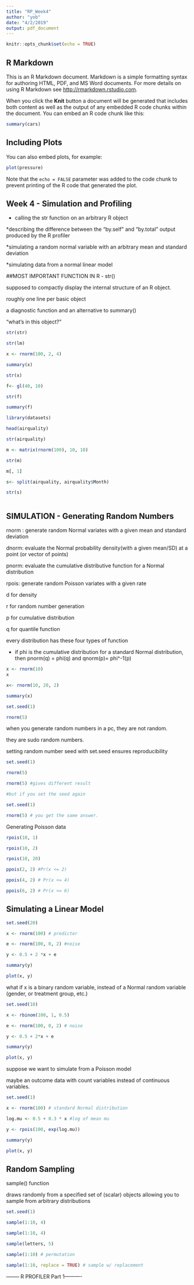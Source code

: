 ```yaml
---
title: "RP_Week4"
author: "yob"
date: "4/2/2019"
output: pdf_document
---
```


```r
knitr::opts_chunk$set(echo = TRUE)
```

## R Markdown

This is an R Markdown document. Markdown is a simple formatting syntax for authoring HTML, PDF, and MS Word documents. For more details on using R Markdown see <http://rmarkdown.rstudio.com>.

When you click the **Knit** button a document will be generated that includes both content as well as the output of any embedded R code chunks within the document. You can embed an R code chunk like this:

```r
summary(cars)
```

## Including Plots

You can also embed plots, for example:

```r
plot(pressure)
```

Note that the `echo = FALSE` parameter was added to the code chunk to prevent printing of the R code that generated the plot.





## Week 4 - Simulation and Profiling

* calling the str function on an arbitrary R object

*describing the difference between the "by.self" and "by.total" output produced by the R profiler

*simulating a random normal variable with an arbitrary mean and standard deviation

*simulating data from a normal linear model

##MOST IMPORTANT FUNCTION IN R - str()

supposed to compactly display the internal structure of an R object.

roughly one line per basic object

a diagnostic function and an alternative to summary()

"what's in this object?"

```r
str(str)

str(lm)
```

```r
x <- rnorm(100, 2, 4)

summary(x)

str(x)

f<- gl(40, 10)

str(f)

summary(f)

library(datasets)

head(airquality)

str(airquality)

m <- matrix(rnorm(100), 10, 10)

str(m)

m[, 1]

s<- split(airquality, airquality$Month)

str(s)



```

## SIMULATION - Generating Random Numbers

rnorm : generate random Normal variates with a given mean and standard deviation

dnorm: evaluate the Normal probability density(with a given mean/SD) at a point (or vector of points)

pnorm: evaluate the cumulative distributive function for a Normal distribution

rpois: generate random Poisson variates with a given rate


d for density

r for random number generation

p for cumulative distribution

q for quantile function


every distribution has these four types of function


* if phi is the cumulative distribution for a standard Normal distribution, then pnorm(q) = phi(q) and qnorm(p)= phi^-1(p)

```r
x <- rnorm(10)
x

x<- rnorm(10, 20, 2)

summary(x)

set.seed(1)

rnorm(5)


```

when you generate random numbers in a pc, they are not random.

they are sudo random numbers.

setting random number seed with set.seed ensures reproducibility

```r
set.seed(1)

rnorm(5)

rnorm(5) #gives different result

#but if you set the seed again

set.seed(1)

rnorm(5) # you get the same answer.


```


Generating Poisson data

```r
rpois(10, 1)

rpois(10, 2)

rpois(10, 20)

ppois(2, 2) #Pr(x <= 2)

ppois(4, 2) # Pr(x <= 4)

ppois(6, 2) # Pr(x <= 6)


```


## Simulating a Linear Model

```r
set.seed(20)

x <- rnorm(100) # predictor

e <- rnorm(100, 0, 2) #noise

y <- 0.5 + 2 *x + e 

summary(y)

plot(x, y)


```

what if x is a binary random variable, instead of a Normal random variable (gender, or treatment group, etc.)

```r
set.seed(10)

x <- rbinom(100, 1, 0.5)

e <- rnorm(100, 0, 2) # noise

y <- 0.5 + 2*x + e

summary(y)

plot(x, y)
```

suppose we want to simulate from a Poisson model

maybe an outcome data with count variables instead of continuous variables.

```r
set.seed(1)

x <- rnorm(100) # standard Normal distribution

log.mu <- 0.5 + 0.3 * x #log of mean mu

y <- rpois(100, exp(log.mu))

summary(y)

plot(x, y)

```


## Random Sampling

sample() function

draws randomly from a specified set of (scalar) objects allowing you to sample from arbitrary distributions

```r
set.seed(1)

sample(1:10, 4)

sample(1:10, 4)

sample(letters, 5)

sample(1:10) # permutation

sample(1:10, replace = TRUE) # sample w/ replacement

```

-------- R PROFILER Part 1----------

